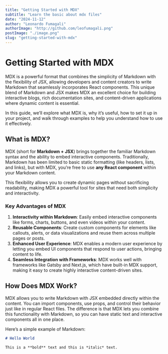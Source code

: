 ```yaml
---
title: "Getting Started with MDX"
subtitle: "Learn the basic about mdx files"
date: "2024-11-12"
author: "Leonardo Fumagali"
authorImage: "http://github.com/leofumagali.png"
postImage: "./image.png"
slug: "getting-started-with-mdx"
---
```


# Getting Started with MDX

MDX is a powerful format that combines the simplicity of Markdown with the flexibility of JSX, allowing developers and content creators to write Markdown that seamlessly incorporates React components. This unique blend of Markdown and JSX makes MDX an excellent choice for building interactive blogs, rich documentation sites, and content-driven applications where dynamic content is essential.

In this guide, we’ll explore what MDX is, why it’s useful, how to set it up in your project, and walk through examples to help you understand how to use it effectively.

## What is MDX?

MDX (short for **Markdown + JSX**) brings together the familiar Markdown syntax and the ability to embed interactive components. Traditionally, Markdown has been limited to basic static formatting (like headers, lists, and links), but with MDX, you’re free to use **any React component** within your Markdown content.

This flexibility allows you to create dynamic pages without sacrificing readability, making MDX a powerful tool for sites that need both simplicity and interactivity.

### Key Advantages of MDX

1. **Interactivity within Markdown**: Easily embed interactive components like forms, charts, buttons, and even videos within your content. 
2. **Reusable Components**: Create custom components for elements like callouts, alerts, or data visualizations and reuse them across multiple pages or posts.
3. **Enhanced User Experience**: MDX enables a modern user experience by letting you embed UI components that respond to user actions, bringing content to life.
4. **Seamless Integration with Frameworks**: MDX works well with frameworks like Gatsby and Next.js, which have built-in MDX support, making it easy to create highly interactive content-driven sites.

## How Does MDX Work?

MDX allows you to write Markdown with JSX embedded directly within the content. You can import components, use props, and control their behavior just like in regular React files. The difference is that MDX lets you combine this functionality with Markdown, so you can have static text and interactive components all in one place.

Here’s a simple example of Markdown:

```markdown
# Hello World

This is a **bold** text and this is *italic* text.